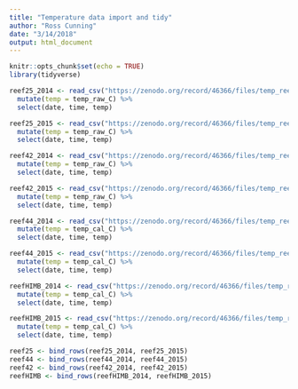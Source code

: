 ```yaml
---
title: "Temperature data import and tidy"
author: "Ross Cunning"
date: "3/14/2018"
output: html_document
---
```


```r
knitr::opts_chunk$set(echo = TRUE)
library(tidyverse)
```

```r
reef25_2014 <- read_csv("https://zenodo.org/record/46366/files/temp_reef25_2014.csv") %>%
  mutate(temp = temp_raw_C) %>% 
  select(date, time, temp)

reef25_2015 <- read_csv("https://zenodo.org/record/46366/files/temp_reef25_2015.csv") %>%
  mutate(temp = temp_raw_C) %>% 
  select(date, time, temp)

reef42_2014 <- read_csv("https://zenodo.org/record/46366/files/temp_reef42_2014.csv") %>%
  mutate(temp = temp_raw_C) %>% 
  select(date, time, temp)

reef42_2015 <- read_csv("https://zenodo.org/record/46366/files/temp_reef42_2015.csv") %>%
  mutate(temp = temp_raw_C) %>% 
  select(date, time, temp)

reef44_2014 <- read_csv("https://zenodo.org/record/46366/files/temp_reef44_2014.csv") %>%
  mutate(temp = temp_cal_C) %>% 
  select(date, time, temp)

reef44_2015 <- read_csv("https://zenodo.org/record/46366/files/temp_reef44_2015.csv") %>%
  mutate(temp = temp_cal_C) %>% 
  select(date, time, temp)

reefHIMB_2014 <- read_csv("https://zenodo.org/record/46366/files/temp_reefHIMB_2014.csv") %>%
  mutate(temp = temp_cal_C) %>% 
  select(date, time, temp)

reefHIMB_2015 <- read_csv("https://zenodo.org/record/46366/files/temp_reefHIMB_2015.csv") %>%
  mutate(temp = temp_cal_C) %>% 
  select(date, time, temp)
```

```r
reef25 <- bind_rows(reef25_2014, reef25_2015)
reef44 <- bind_rows(reef44_2014, reef44_2015)
reef42 <- bind_rows(reef42_2014, reef42_2015)
reefHIMB <- bind_rows(reefHIMB_2014, reefHIMB_2015)
```

